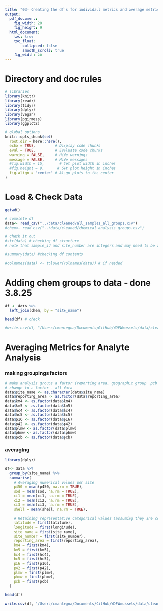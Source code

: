```yaml
---
title: "03- Creating the df's for individaul metrics and average metrics for analysis"
output:
  pdf_document: 
    fig_width: 20
    fig_height: 9
  html_document: 
    toc: true
    toc_float:
        collapsed: false
        smooth_scroll: true
    fig_width: 20
---
```


# Directory and doc rules
```r

# libraries
library(knitr)
library(readr)
library(tidyr)
library(dplyr)
library(vegan)
library(pgirmess)
library(ggplot2)

# global options
knitr::opts_chunk$set(
  root.dir = here::here(),
  echo = TRUE,         # Display code chunks
  eval = TRUE,         # Evaluate code chunks
  warning = FALSE,     # Hide warnings
  message = FALSE,     # Hide messages
  #fig.width = 15,       # Set plot width in inches
  #fig.height = 9,      # Set plot height in inches
  fig.align = "center" # Align plots to the center
)

```

# Load & Check Data
```r

getwd()

# complete df
data<- read_csv("../data/cleaned/all_samples_all_groups.csv")
#chem<- read_csv("../data/cleaned/chemical_analysis_groups.csv")

# check it out
#str(data) # checking df structure
# note that sample_id and site_number are integers and may need to be adjusted to characters for analysis

#summary(data) #checking df contents

#colnames(data) <- tolower(colnames(data)) # if needed

```

# Adding chem groups to data - done 3.8.25
```r

df <- data %>%
  left_join(chem, by = "site_name")

head(df) # check

#write.csv(df, "/Users/cmantegna/Documents/GitHub/WDFWmussels/data/cleaned/all_samples_all_groups.csv")
```

# Averaging Metrics for Analyte Analysis
### making groupings factors
```r
# make analysis groups a factor (reporting area, geographic group, pcb group, site, pah group)
# change to a factor - all data
data$site_name <- as.character(data$site_name)
data$reporting_area <- as.factor(data$reporting_area)
data$km4 <- as.factor(data$km4)
data$km5 <- as.factor(data$km5)
data$hc4 <- as.factor(data$hc4)
data$hc5 <- as.factor(data$hc5)
data$p16 <- as.factor(data$p16)
data$p42 <- as.factor(data$p42)
data$plmw <- as.factor(data$plmw)
data$phmw <- as.factor(data$phmw)
data$pcb <- as.factor(data$pcb)

```

### averaging
```r

library(dplyr)

df<- data %>%
  group_by(site_name) %>% 
  summarise(
    # Averaging numerical values per site
    p450 = mean(p450, na.rm = TRUE),
    sod = mean(sod, na.rm = TRUE),
    ci1 = mean(ci1, na.rm = TRUE),
    ci2 = mean(ci2, na.rm = TRUE),
    ci3 = mean(ci3, na.rm = TRUE),
    shell = mean(shell, na.rm = TRUE),

    # Retaining representative categorical values (assuming they are consistent per site)
    latitude = first(latitude),
    longitude = first(longitude),
    site_name = first(site_name),
    site_number = first(site_number),
    reporting_area = first(reporting_area),
    km4 = first(km4),
    km5 = first(km5),
    hc4 = first(hc4),
    hc5 = first(hc5),
    p16 = first(p16),
    p42 = first(p42),
    plmw = first(plmw),
    phmw = first(phmw),
    pcb = first(pcb)
  )

head(df)

write.csv(df, "/Users/cmantegna/Documents/GitHub/WDFWmussels/data/cleaned/avg_samples_all_groups.csv", row.names = FALSE)

```

